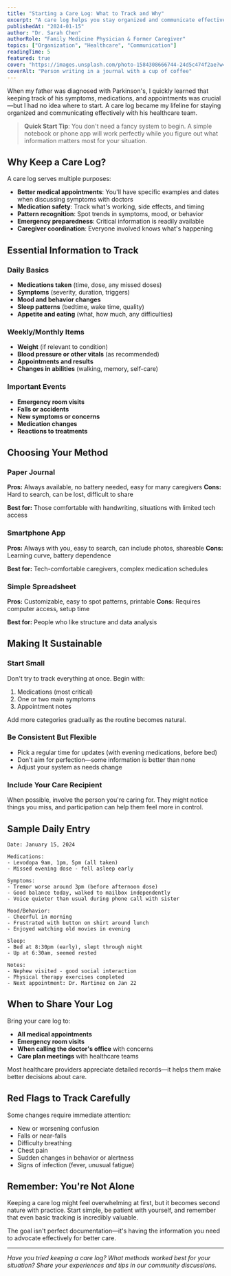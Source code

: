 ```yaml
---
title: "Starting a Care Log: What to Track and Why"
excerpt: "A care log helps you stay organized and communicate effectively with healthcare providers. Learn what information to track and how to make it work for your situation."
publishedAt: "2024-01-15"
author: "Dr. Sarah Chen"
authorRole: "Family Medicine Physician & Former Caregiver"
topics: ["Organization", "Healthcare", "Communication"]
readingTime: 5
featured: true
cover: "https://images.unsplash.com/photo-1584308666744-24d5c474f2ae?w=800&h=400&fit=crop"
coverAlt: "Person writing in a journal with a cup of coffee"
---
```


When my father was diagnosed with Parkinson's, I quickly learned that keeping track of his symptoms, medications, and appointments was crucial—but I had no idea where to start. A care log became my lifeline for staying organized and communicating effectively with his healthcare team.

> **Quick Start Tip**: You don't need a fancy system to begin. A simple notebook or phone app will work perfectly while you figure out what information matters most for your situation.

<NewsletterInline source="care_log_article" />

## Why Keep a Care Log?

A care log serves multiple purposes:

- **Better medical appointments**: You'll have specific examples and dates when discussing symptoms with doctors
- **Medication safety**: Track what's working, side effects, and timing
- **Pattern recognition**: Spot trends in symptoms, mood, or behavior
- **Emergency preparedness**: Critical information is readily available
- **Caregiver coordination**: Everyone involved knows what's happening

## Essential Information to Track

### Daily Basics
- **Medications taken** (time, dose, any missed doses)
- **Symptoms** (severity, duration, triggers)
- **Mood and behavior changes**
- **Sleep patterns** (bedtime, wake time, quality)
- **Appetite and eating** (what, how much, any difficulties)

### Weekly/Monthly Items
- **Weight** (if relevant to condition)
- **Blood pressure or other vitals** (as recommended)
- **Appointments and results**
- **Changes in abilities** (walking, memory, self-care)

### Important Events
- **Emergency room visits**
- **Falls or accidents**
- **New symptoms or concerns**
- **Medication changes**
- **Reactions to treatments**

## Choosing Your Method

### Paper Journal
**Pros:** Always available, no battery needed, easy for many caregivers
**Cons:** Hard to search, can be lost, difficult to share

**Best for:** Those comfortable with handwriting, situations with limited tech access

### Smartphone App
**Pros:** Always with you, easy to search, can include photos, shareable
**Cons:** Learning curve, battery dependence

**Best for:** Tech-comfortable caregivers, complex medication schedules

### Simple Spreadsheet
**Pros:** Customizable, easy to spot patterns, printable
**Cons:** Requires computer access, setup time

**Best for:** People who like structure and data analysis

## Making It Sustainable

### Start Small
Don't try to track everything at once. Begin with:
1. Medications (most critical)
2. One or two main symptoms
3. Appointment notes

Add more categories gradually as the routine becomes natural.

### Be Consistent But Flexible
- Pick a regular time for updates (with evening medications, before bed)
- Don't aim for perfection—some information is better than none
- Adjust your system as needs change

### Include Your Care Recipient
When possible, involve the person you're caring for. They might notice things you miss, and participation can help them feel more in control.

## Sample Daily Entry

```
Date: January 15, 2024

Medications:
- Levodopa 9am, 1pm, 5pm (all taken)
- Missed evening dose - fell asleep early

Symptoms:
- Tremor worse around 3pm (before afternoon dose)
- Good balance today, walked to mailbox independently
- Voice quieter than usual during phone call with sister

Mood/Behavior:
- Cheerful in morning
- Frustrated with button on shirt around lunch
- Enjoyed watching old movies in evening

Sleep: 
- Bed at 8:30pm (early), slept through night
- Up at 6:30am, seemed rested

Notes:
- Nephew visited - good social interaction
- Physical therapy exercises completed
- Next appointment: Dr. Martinez on Jan 22
```

## When to Share Your Log

Bring your care log to:
- **All medical appointments**
- **Emergency room visits**
- **When calling the doctor's office** with concerns
- **Care plan meetings** with healthcare teams

Most healthcare providers appreciate detailed records—it helps them make better decisions about care.

## Red Flags to Track Carefully

Some changes require immediate attention:
- New or worsening confusion
- Falls or near-falls
- Difficulty breathing
- Chest pain
- Sudden changes in behavior or alertness
- Signs of infection (fever, unusual fatigue)

## Remember: You're Not Alone

Keeping a care log might feel overwhelming at first, but it becomes second nature with practice. Start simple, be patient with yourself, and remember that even basic tracking is incredibly valuable.

The goal isn't perfect documentation—it's having the information you need to advocate effectively for better care.

---

*Have you tried keeping a care log? What methods worked best for your situation? Share your experiences and tips in our community discussions.*